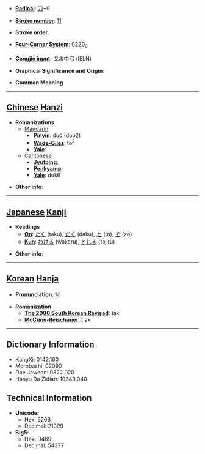 * '''[[Wiktionary:Chinese radical index| Radical]]''': [[Wiktionary:Chinese radical index 刀|刀]]+9

* '''[[Wiktionary:Chinese total strokes index|Stroke number]]''': [[Wiktionary:Chinese total strokes index 11|11]]

* '''Stroke order''': 

* '''[[Wiktionary:Chinese four corner index|Four-Corner System]]''': 0220<sub>0</sub>

* '''[[Wiktionary:Chinese Cangjie index|Cangjie input]]''': 戈水中弓 (IELN)

* '''Graphical Significance and Origin''': 

* '''Common Meaning'''

----

== [[Chinese]] [[Hanzi]] ==

* '''Romanizations'''
** [[Mandarin]]
*** '''[[Pinyin]]''': duó (duo2)
*** '''[[Wade-Giles]]''': to<sup>2</sup>
*** '''[[Yale]]''': 
**[[Cantonese]]
***'''[[Jyutping]]''':
***'''[[Penkyamp]]''': 
***'''[[Yale]]''': dok6

* '''Other info''': 

----

== [[Japanese]] [[Kanji]] ==

* '''Readings'''
** '''[[On]]''': [[たく]] (taku), [[だく]] (daku), [[と]] (to), [[ぞ]] (zo)
** '''[[Kun]]''': [[わける]] (wakeru), [[とじる]] (tojiru)

* '''Other info''':  

----

== [[Korean]] [[Hanja]] ==

* '''Pronunciation''': 탁

* '''Romanization'''
** '''[[The 2000 South Korean Revised Romanization|The 2000 South Korean Revised]]''': tak
** '''[[McCune-Reischauer]]''': t'ak

----

== Dictionary Information ==

* KangXi: 0142.160
* Morobashi: 02090
* Dae Jaweon: 0322.020
* Hanyu Da Zidian: 10349.040

== Technical Information ==

* '''Unicode''':
** Hex: 526B
** Decimal: 21099
* '''Big5''':
** Hex: D469
** Decimal: 54377